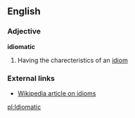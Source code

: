 ==English==

===Adjective===
'''idiomatic'''
#Having the charecteristics of an [[idiom]]

===External links===
*[[w:idiomatic|Wikipedia article on idioms]]

[[pl:Idiomatic]]